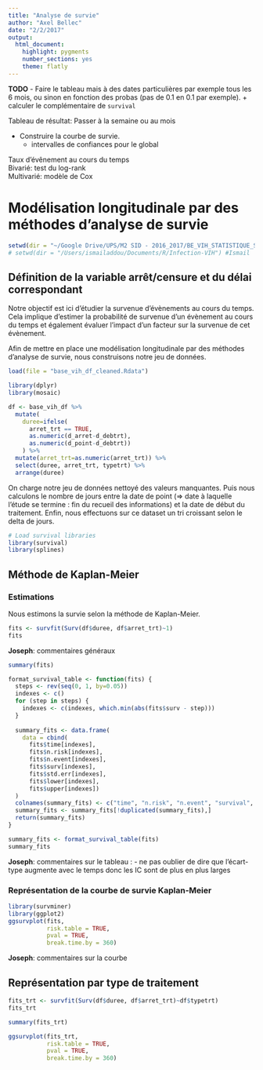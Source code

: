 ```yaml
---
title: "Analyse de survie"
author: "Axel Bellec"
date: "2/2/2017"
output: 
  html_document: 
    highlight: pygments
    number_sections: yes
    theme: flatly
---
```


**TODO**
- Faire le tableau mais à des dates particulières par exemple tous les 6 mois, ou sinon en fonction des probas (pas de 0.1 en 0.1 par exemple).
  + calculer le complémentaire de `survival`

Tableau de résultat: Passer à la semaine ou au mois  

- Construire la courbe de survie.
  + intervalles de confiances pour le global

Taux d'évênement au cours du temps  
Bivarié: test du log-rank  
Multivarié: modèle de Cox

# Modélisation longitudinale par des méthodes d'analyse de survie

```r
setwd(dir = "~/Google Drive/UPS/M2 SID - 2016_2017/BE_VIH_STATISTIQUE_SANTE/") # Axel
# setwd(dir = "/Users/ismailaddou/Documents/R/Infection-VIH") #Ismail
```

## Définition de la variable arrêt/censure et du délai correspondant

Notre objectif est ici d'étudier la survenue d'évènements au cours du temps. Cela implique d'estimer la probabilité de survenue d'un évènement au cours du temps et également évaluer l'impact d'un facteur sur la survenue de cet évènement.

Afin de mettre en place une modélisation longitudinale par des méthodes d'analyse de survie, nous construisons notre jeu de données.

```r
load(file = "base_vih_df_cleaned.Rdata")

library(dplyr)
library(mosaic)

df <- base_vih_df %>%
  mutate(
    duree=ifelse(
      arret_trt == TRUE, 
      as.numeric(d_arret-d_debtrt), 
      as.numeric(d_point-d_debtrt))
    ) %>%
  mutate(arret_trt=as.numeric(arret_trt)) %>%
  select(duree, arret_trt, typetrt) %>%
  arrange(duree)
```

On charge notre jeu de données nettoyé des valeurs manquantes. Puis nous calculons le nombre de jours entre la date de point ($\Rightarrow$ date à laquelle l'étude se termine : fin du recueil des informations) et la date de début du traitement. Enfin, nous effectuons sur ce dataset un tri croissant selon le delta de jours.

```r
# Load survival libraries
library(survival)
library(splines)
```

## Méthode de Kaplan-Meier

### Estimations

Nous estimons la survie selon la méthode de Kaplan-Meier. 

```r
fits <- survfit(Surv(df$duree, df$arret_trt)~1)
fits
```

**Joseph**: commentaires généraux 

```r
summary(fits)

format_survival_table <- function(fits) {
  steps <- rev(seq(0, 1, by=0.05))
  indexes <- c()
  for (step in steps) {
    indexes <- c(indexes, which.min(abs(fits$surv - step)))
  }
  
  summary_fits <- data.frame(
    data = cbind(
      fits$time[indexes],
      fits$n.risk[indexes],
      fits$n.event[indexes],
      fits$surv[indexes],
      fits$std.err[indexes],
      fits$lower[indexes],
      fits$upper[indexes])
  )
  colnames(summary_fits) <- c("time", "n.risk", "n.event", "survival", "std.err", "lower 95% CI", "upper 95% CI")
  summary_fits <- summary_fits[!duplicated(summary_fits),]
  return(summary_fits)
}

summary_fits <- format_survival_table(fits)
summary_fits
```

**Joseph**: commentaires sur le tableau :
- ne pas oublier de dire que l'écart-type augmente avec le temps donc les IC sont de plus en plus larges

### Représentation de la courbe de survie Kaplan-Meier

```r
library(survminer)
library(ggplot2)
ggsurvplot(fits, 
           risk.table = TRUE,
           pval = TRUE,
           break.time.by = 360)
```

**Joseph**: commentaires sur la courbe

## Représentation par type de traitement

```r
fits_trt <- survfit(Surv(df$duree, df$arret_trt)~df$typetrt)
fits_trt
```

```r
summary(fits_trt)
```

```r
ggsurvplot(fits_trt, 
           risk.table = TRUE, 
           pval = TRUE,
           break.time.by = 360)
```

